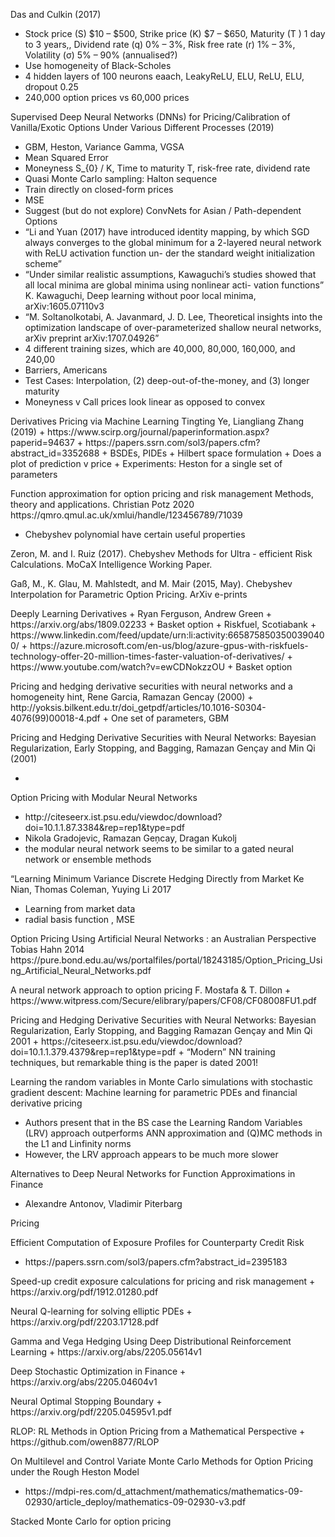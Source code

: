 Das and Culkin (2017)


+ Stock price (S) $10 – $500, Strike price (K) $7 – $650, Maturity (T ) 1 day to 3 years,, Dividend rate (q) 0% – 3%, Risk free rate (r) 1% – 3%, Volatility (σ) 5% – 90% (annualised?)
+ Use homogeneity of Black-Scholes
+ 4 hidden layers of 100 neurons eaach, LeakyReLU, ELU, ReLU, ELU, dropout 0.25
+ 240,000 option prices vs 60,000 prices

Supervised Deep Neural Networks (DNNs) for Pricing/Calibration of Vanilla/Exotic Options Under Various Different Processes (2019)

+ GBM, Heston, Variance Gamma, VGSA
+ Mean Squared Error
+ Moneyness S_{0} / K, Time to maturity T, risk-free rate, dividend rate
+ Quasi Monte Carlo sampling: Halton sequence
+ Train directly on closed-form prices
+ MSE
+ Suggest (but do not explore) ConvNets for Asian / Path-dependent Options
+ "Li and Yuan (2017) have introduced identity mapping, by which SGD always converges to
the global minimum for a 2-layered neural network with ReLU activation function un-
der the standard weight initialization scheme"
+ "Under similar realistic assumptions,
Kawaguchi’s studies showed that all local minima are global minima using nonlinear acti-
vation functions" K. Kawaguchi, Deep learning without poor local minima, arXiv:1605.07110v3
+ "M. Soltanolkotabi, A. Javanmard, J. D. Lee, Theoretical insights into the optimization landscape of over-parameterized shallow neural networks, arXiv preprint arXiv:1707.04926"
+ 4 different training sizes, which are 40,000, 80,000, 160,000, and 240,00
+ Barriers, Americans
+ Test Cases: Interpolation, (2) deep-out-of-the-money, and (3) longer maturity
+ Moneyness v Call prices look linear as opposed to convex


Derivatives Pricing via Machine Learning 	Tingting Ye, Liangliang Zhang (2019)
+ https://www.scirp.org/journal/paperinformation.aspx?paperid=94637
+ https://papers.ssrn.com/sol3/papers.cfm?abstract_id=3352688
+  BSDEs, PIDEs
+ Hilbert space formulation
+ Does a plot of prediction v price
+ Experiments: Heston for a single set of parameters

Function approximation for option pricing and risk management Methods, theory and applications.	Christian Potz	2020	https://qmro.qmul.ac.uk/xmlui/handle/123456789/71039

+ Chebyshev polynomial have certain useful properties


Zeron, M. and I. Ruiz (2017). Chebyshev Methods for Ultra - efficient Risk Calculations.
MoCaX Intelligence Working Paper.

Gaß, M., K. Glau, M. Mahlstedt, and M. Mair (2015, May). Chebyshev Interpolation for
Parametric Option Pricing. ArXiv e-prints

Deeply Learning Derivatives
+ Ryan Ferguson, Andrew Green
+ https://arxiv.org/abs/1809.02233
+ Basket option
+ Riskfuel, Scotiabank
+ https://www.linkedin.com/feed/update/urn:li:activity:6658758503500390400/
+ https://azure.microsoft.com/en-us/blog/azure-gpus-with-riskfuels-technology-offer-20-million-times-faster-valuation-of-derivatives/
+ https://www.youtube.com/watch?v=ewCDNokzzOU
+ Basket option


Pricing and hedging derivative securities with neural networks and a homogeneity hint, Rene Garcia, Ramazan Gencay (2000)
+ http://yoksis.bilkent.edu.tr/doi_getpdf/articles/10.1016-S0304-4076(99)00018-4.pdf
+ One set of parameters, GBM

Pricing and Hedging Derivative Securities with Neural Networks: Bayesian Regularization, Early Stopping, and Bagging, Ramazan Gençay and Min Qi (2001)

+ 


Option Pricing with Modular Neural Networks

+ http://citeseerx.ist.psu.edu/viewdoc/download?doi=10.1.1.87.3384&rep=rep1&type=pdf
+ Nikola Gradojevic, Ramazan Geņcay, Dragan Kukolj
+ the modular neural network seems to be similar to a gated neural network or ensemble methods


"Learning Minimum Variance Discrete Hedging Directly from Market	Ke Nian, Thomas Coleman, Yuying Li	2017

+ Learning from market data
+ radial basis function , MSE



Option Pricing Using Artificial Neural Networks : an Australian Perspective	Tobias Hahn	2014	https://pure.bond.edu.au/ws/portalfiles/portal/18243185/Option_Pricing_Using_Artificial_Neural_Networks.pdf


A neural network approach to option pricing F. Mostafa & T. Dillon
+ https://www.witpress.com/Secure/elibrary/papers/CF08/CF08008FU1.pdf

Pricing and Hedging Derivative Securities with Neural Networks: Bayesian Regularization, Early Stopping, and Bagging Ramazan Gençay and Min Qi 2001
+ https://citeseerx.ist.psu.edu/viewdoc/download?doi=10.1.1.379.4379&rep=rep1&type=pdf
+ "Modern" NN training techniques, but remarkable thing is the paper is dated 2001!


Learning the random variables in Monte Carlo simulations with stochastic gradient descent: Machine learning for parametric PDEs and financial derivative pricing 

+ Authors present that in the BS case the Learning Random Variables (LRV) approach outperforms ANN approximation and (Q)MC methods in the L1 and Linfinity norms
+ However, the LRV approach appears to be much more slower

Alternatives to Deep Neural Networks for Function Approximations in Finance

+ Alexandre Antonov, Vladimir Piterbarg

Pricing

Efficient Computation of Exposure Profiles for Counterparty Credit Risk

+ https://papers.ssrn.com/sol3/papers.cfm?abstract_id=2395183


Speed-up credit exposure calculations for pricing and risk management
+ https://arxiv.org/pdf/1912.01280.pdf

Neural Q-learning for solving elliptic PDEs
+ https://arxiv.org/pdf/2203.17128.pdf

Gamma and Vega Hedging Using Deep Distributional Reinforcement Learning
+ https://arxiv.org/abs/2205.05614v1



Deep Stochastic Optimization in Finance
+ https://arxiv.org/abs/2205.04604v1

Neural Optimal Stopping Boundary
+ https://arxiv.org/pdf/2205.04595v1.pdf

RLOP: RL Methods in Option Pricing from a Mathematical Perspective
+ https://github.com/owen8877/RLOP

On Multilevel and Control Variate Monte Carlo Methods for Option Pricing under the Rough Heston Model

+ https://mdpi-res.com/d_attachment/mathematics/mathematics-09-02930/article_deploy/mathematics-09-02930-v3.pdf


Stacked Monte Carlo for option pricing
